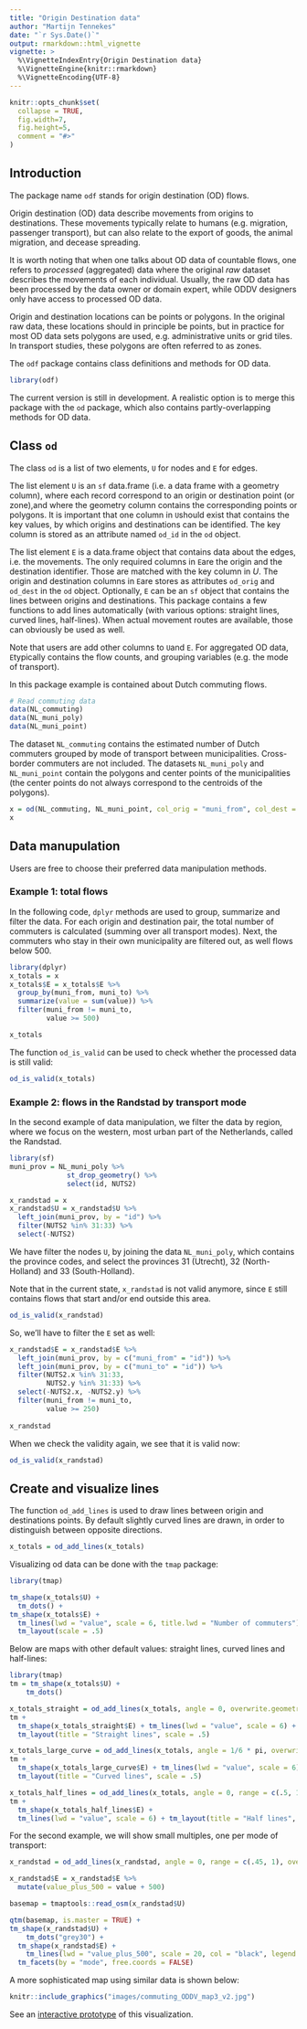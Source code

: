 ```yaml
---
title: "Origin Destination data"
author: "Martijn Tennekes"
date: "`r Sys.Date()`"
output: rmarkdown::html_vignette
vignette: >
  %\VignetteIndexEntry{Origin Destination data}
  %\VignetteEngine{knitr::rmarkdown}
  %\VignetteEncoding{UTF-8}
---
```


```r
knitr::opts_chunk$set(
  collapse = TRUE,
  fig.width=7, 
  fig.height=5,
  comment = "#>"
)
```

## Introduction

The package name `odf` stands for origin destination (OD) flows.

Origin destination (OD) data describe movements from origins to destinations.
These movements typically relate to humans (e.g. migration, passenger transport), but can also relate to the export of goods, the animal migration, and decease spreading.

It is worth noting that when one talks about OD data of countable flows, one refers to *processed* (aggregated) data where the original *raw* dataset describes the movements of each individual. 
Usually, the raw OD data has been processed by the data owner or domain expert, while ODDV designers only have access to processed OD data.

Origin and destination locations can be points or polygons.
In the original raw data, these locations should in principle be points, but in practice for most OD data sets polygons are used, e.g. administrative units or grid tiles.
In transport studies, these polygons are often referred to as zones.

The `odf` package contains class definitions and methods for OD data.

```r
library(odf)
```

The current version is still in development.
A realistic option is to merge this package with the `od` package, which also contains partly-overlapping methods for OD data.


## Class `od`

The class `od` is a list of two elements, `U` for nodes and `E` for edges.

The list element `U` is an `sf` data.frame (i.e. a data frame with a geometry column), where each record correspond to an origin or destination point (or zone),and where the geometry column contains the corresponding points or polygons.
It is important that one column in `U`should exist that contains the key values, by which origins and destinations can be identified.
The key column is stored as an attribute named `od_id` in the `od` object.

The list element `E` is a data.frame object that contains data about the edges, i.e. the movements.
The only required columns in `E`are the origin and the destination identifier.
Those are matched with the key column in $U$.
The origin and destination columns in `E`are stores as attributes `od_orig` and `od_dest` in the `od` object.
Optionally, `E` can be an `sf` object that contains the lines between origins and destinations.
This package contains a few functions to add lines automatically (with various options: straight lines, curved lines, half-lines).
When actual movement routes are available, those can obviously be used as well.

Note that users are add other columns to `U`and `E`. For aggregated OD data, `E`typically contains the flow counts, and grouping variables (e.g. the mode of transport).

In this package example is contained about Dutch commuting flows.

```r
# Read commuting data
data(NL_commuting)
data(NL_muni_poly)
data(NL_muni_point)
```

The dataset `NL_commuting` contains the estimated number of Dutch commuters grouped by mode of transport between municipalities. Cross-border commuters are not included.
The datasets `NL_muni_poly` and `NL_muni_point` contain the polygons and center points of the municipalities (the center points do not always correspond to the centroids of the polygons).

```r
x = od(NL_commuting, NL_muni_point, col_orig = "muni_from", col_dest = "muni_to", col_id = "id")
x
```


## Data manupulation

Users are free to choose their preferred data manipulation methods.

### Example 1: total flows
In the following code, `dplyr` methods are used to group, summarize and filter the data.
For each origin and destination pair, the total number of commuters is calculated (summing over all transport modes).
Next, the commuters who stay in their own municipality are filtered out, as well flows below 500.

```r
library(dplyr)
x_totals = x
x_totals$E = x_totals$E %>% 
  group_by(muni_from, muni_to) %>% 
  summarize(value = sum(value)) %>% 
  filter(muni_from != muni_to,
         value >= 500)

x_totals
```

The function `od_is_valid` can be used to check whether the processed data is still valid:

```r
od_is_valid(x_totals)
```

### Example 2: flows in the Randstad by transport mode

In the second example of data manipulation, we filter the data by region, where we focus on the western, most urban part of the Netherlands, called the Randstad.

```r
library(sf)
muni_prov = NL_muni_poly %>% 
              st_drop_geometry() %>% 
              select(id, NUTS2)

x_randstad = x
x_randstad$U = x_randstad$U %>% 
  left_join(muni_prov, by = "id") %>% 
  filter(NUTS2 %in% 31:33) %>% 
  select(-NUTS2)
```

We have filter the nodes `U`, by joining the data `NL_muni_poly`, which contains the province codes, and select the provinces 31 (Utrecht), 32 (North-Holland) and 33 (South-Holland).

Note that in the current state, `x_randstad` is not valid anymore, since `E` still contains flows that start and/or end outside this area.

```r
od_is_valid(x_randstad)
```

So, we'll have to filter the `E` set as well:

```r

x_randstad$E = x_randstad$E %>% 
  left_join(muni_prov, by = c("muni_from" = "id")) %>% 
  left_join(muni_prov, by = c("muni_to" = "id")) %>% 
  filter(NUTS2.x %in% 31:33,
         NUTS2.y %in% 31:33) %>% 
  select(-NUTS2.x, -NUTS2.y) %>% 
  filter(muni_from != muni_to,
         value >= 250)
  
x_randstad
```

When we check the validity again, we see that it is valid now:

```r
od_is_valid(x_randstad)
```



## Create and visualize lines

The function `od_add_lines` is used to draw lines between origin and destinations points.
By default slightly curved lines are drawn, in order to distinguish between opposite directions.

```r
x_totals = od_add_lines(x_totals)
```

Visualizing od data can be done with the `tmap` package:

```r
library(tmap)

tm_shape(x_totals$U) +
  tm_dots() +
tm_shape(x_totals$E) +
  tm_lines(lwd = "value", scale = 6, title.lwd = "Number of commuters") +
  tm_layout(scale = .5)
```

Below are maps with other default values: straight lines, curved lines and half-lines:

```r
library(tmap)
tm = tm_shape(x_totals$U) +
    tm_dots()
```

```r
x_totals_straight = od_add_lines(x_totals, angle = 0, overwrite.geometry = TRUE)
tm + 
  tm_shape(x_totals_straight$E) + tm_lines(lwd = "value", scale = 6) + 
  tm_layout(title = "Straight lines", scale = .5)
```

```r
x_totals_large_curve = od_add_lines(x_totals, angle = 1/6 * pi, overwrite.geometry = TRUE)
tm + 
  tm_shape(x_totals_large_curve$E) + tm_lines(lwd = "value", scale = 6) + 
  tm_layout(title = "Curved lines", scale = .5)
```

```r
x_totals_half_lines = od_add_lines(x_totals, angle = 0, range = c(.5, 1), overwrite.geometry = TRUE)
tm + 
  tm_shape(x_totals_half_lines$E) + 
  tm_lines(lwd = "value", scale = 6) + tm_layout(title = "Half lines", scale = .5)
```

For the second example, we will show small multiples, one per mode of transport:

```r
x_randstad = od_add_lines(x_randstad, angle = 0, range = c(.45, 1), overwrite.geometry = TRUE)

x_randstad$E = x_randstad$E %>% 
  mutate(value_plus_500 = value + 500)

basemap = tmaptools::read_osm(x_randstad$U)

qtm(basemap, is.master = TRUE) +
tm_shape(x_randstad$U) +
    tm_dots("grey30") +
  tm_shape(x_randstad$E) +
    tm_lines(lwd = "value_plus_500", scale = 20, col = "black", legend.lwd.show = FALSE) +
  tm_facets(by = "mode", free.coords = FALSE)
```

A more sophisticated map using similar data is shown below:

```r
knitr::include_graphics("images/commuting_ODDV_map3_v2.jpg")
```

See an [interactive prototype](http://www.mtennekes.nl/viz/commutingNL/) of this visualization.


